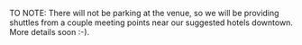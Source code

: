 TO NOTE: There will not be parking at the venue, so we will be providing shuttles from a couple meeting points near our suggested hotels downtown. More details soon :-).
